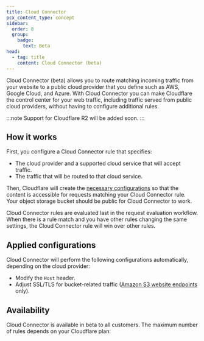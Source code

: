 ```yaml
---
title: Cloud Connector
pcx_content_type: concept
sidebar:
  order: 8
  group:
    badge:
      text: Beta
head:
  - tag: title
    content: Cloud Connector (beta)
---
```



Cloud Connector (beta) allows you to route matching incoming traffic from your website to a public cloud provider that you define such as AWS, Google Cloud, and Azure. With Cloud Connector you can make Cloudflare the control center for your web traffic, including traffic served from public cloud providers, without having to configure additional rules.

:::note
Support for Cloudflare R2 will be added soon.
:::

## How it works

First, you configure a Cloud Connector rule that specifies:

- The cloud provider and a supported cloud service that will accept traffic.
- The traffic that will be routed to that cloud service.

Then, Cloudflare will create the [necessary configurations](#applied-configurations) so that the content is accessible for requests matching your Cloud Connector rule. Your object storage bucket should be public for Cloud Connector to work.

Cloud Connector rules are evaluated last in the request evaluation workflow. When there is a rule match and you have other rules changing the same settings, the Cloud Connector rule will win over other rules.

## Applied configurations

Cloud Connector will perform the following configurations automatically, depending on the cloud provider:

- Modify the `Host` header.
- Adjust SSL/TLS for bucket-related traffic ([Amazon S3 website endpoints](/rules/cloud-connector/providers/#ssl-connections-for-aws-s3-endpoints) only).

## Availability

Cloud Connector is available in beta to all customers. The maximum number of rules depends on your Cloudflare plan:

<FeatureTable id="rules.cloud_connector" />
